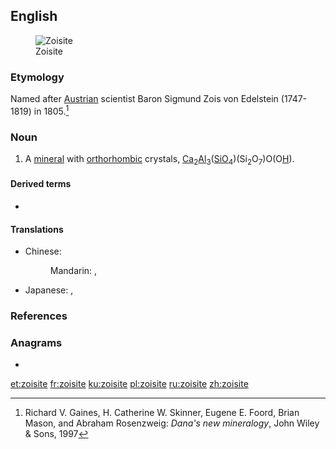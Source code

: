 ==English==
{{wikipedia}}
[[Image:Zoïsite.jpg|thumb|Zoisite]]

===Etymology===
Named after [[Austrian]] scientist Baron Sigmund Zois von Edelstein (1747-1819) in 1805.<ref>Richard V. Gaines, H. Catherine W. Skinner, Eugene E. Foord, Brian Mason, and Abraham Rosenzweig: ''Dana's new mineralogy'', John Wiley & Sons, 1997</ref> {{term|-ite}}

===Noun===
{{en-noun}}

# {{lb|en|mineral}} A [[mineral]] with [[orthorhombic]] crystals, [[calcium|Ca]]<sub>2</sub>[[aluminum|Al]]<sub>3</sub>([[silicon|Si]][[oxygen|O]]<sub>4</sub>)(Si<sub>2</sub>O<sub>7</sub>)O(O[[hydrogen|H]]).

====Derived terms====
* {{l|en|clinozoisite}}

====Translations====
{{trans-top|mineral}}
* Chinese:
*: Mandarin: {{t|cmn|黝簾石|sc=Hani}}, {{t|cmn|黝帘石|tr=yǒuliánshí|sc=Hani}}
{{trans-mid}}
* Japanese: {{t|ja|黝簾石|tr=ゆうれんせき, yūrenseki}}, {{t|ja|灰簾石|tr=かいれんせき, kairenseki}}
{{trans-bottom}}

===References===
<references/>

===Anagrams===
* {{l|en|iotizes}}

[[et:zoisite]]
[[fr:zoisite]]
[[ku:zoisite]]
[[pl:zoisite]]
[[ru:zoisite]]
[[zh:zoisite]]